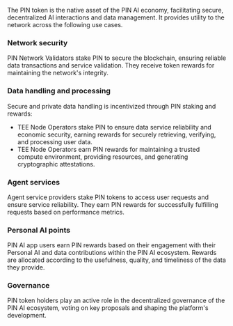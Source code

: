The PIN token is the native asset of the PIN AI economy, facilitating secure, decentralized AI interactions and data management. It provides utility to the network across the following use cases. 
### Network security
PIN Network Validators stake PIN to secure the blockchain, ensuring reliable data transactions and service validation. They receive token rewards for maintaining the network's integrity. 

### Data handling and processing
Secure and private data handling is incentivized through PIN staking and rewards:
- TEE Node Operators stake PIN to ensure data service reliability and economic security, earning rewards for securely retrieving, verifying, and processing user data.
- TEE Node Operators earn PIN rewards for maintaining a trusted compute environment, providing resources, and generating cryptographic attestations.

### Agent services
Agent service providers stake PIN tokens to access user requests and ensure service reliability. They earn PIN rewards for successfully fulfilling requests based on performance metrics.

### Personal AI points
PIN AI app users earn PIN rewards based on their engagement with their Personal AI and data contributions within the PIN AI ecosystem. Rewards are allocated according to the usefulness, quality, and timeliness of the data they provide.

### Governance
PIN token holders play an active role in the decentralized governance of the PIN AI ecosystem, voting on key proposals and shaping the platform's development.